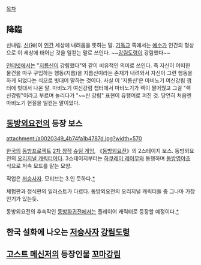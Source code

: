 [[목차]]

== 降臨 ==
신내림. [[신]](神)이 [[인간]] 세상에 내려옴을 뜻하는 말. [[기독교]] 쪽에서는 [[예수]]가 인간의 형상으로 이 세상에 태어난 것을 일컫는 말로 쓰인다. ~~[[강림도령]]이 강림했다~~

[[인터넷]]에서는 "[[지름신]]이 강림했다"와 같이 비유적인 의미로 쓰인다. 즉 자신이 어떠한 물건을 마구 구입하는 행동(지름)을 지름신이라는 존재가 내려와서 자신이 그런 행동을 하게 되었다는 식으로 빗대어 말하는 것이다. 사실 이 '지름신'은 마비노기 여신강림 챕터에 빗대서 나온 말. 마비노기 여신강림 챕터에서 마비노기가 렉이 쩔어줬고 그걸 "렉신강림"이라고 부르며 놀리다가 "~~신 강림" 표현이 유행어로 퍼진 것. 당연히 처음엔 마비노기 현질을 일컫는 말이었다.

== [[동방외요전]]의 등장 보스 ==
attachment:/a0020349_4b74fa1b4787d.jpg?width=570

[[한국]]의 [[동방프로젝트]] [[2차 창작]] [[슈팅 게임]], 《[[동방외요전]]》의 2스테이지 보스. 동방외요전의 [[오리지널 캐릭터]]이다. 3스테이지부터는 [[하쿠레이 레이무]]와 동행하며 [[동방영야초]] 식으로 저속 모드를 맡는 모양.

직업은 [[저승사자]]. 모티브는 3.인 듯하다.[attachment:/a0020349_4b8b788d8882f.jpg *]

체험판과 정식판의 일러스트가 다르다. 동방외요전의 오리지널 캐릭터들 중 그나마 가장 인기가 있는듯.

동방외요전의 후속작인 [[동방화귀전]]에서는 플레이어 캐릭터로 등장할 예정이다.[attachment:/a0020349_4cecf7f24490b.jpg *]

== 한국 설화에 나오는 [[저승사자]] [[강림도령]] ==
== [[고스트 메신저]]의 등장인물 [[꼬마강림]] ==
